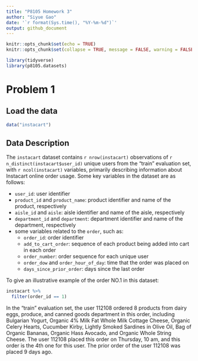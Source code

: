 ```yaml
---
title: "P8105 Homework 3"
author: "Siyue Gao"
date: '`r format(Sys.time(), "%Y-%m-%d")`'
output: github_document
---
```


```r
knitr::opts_chunk$set(echo = TRUE)
knitr::opts_chunk$set(collapse = TRUE, message = FALSE, warning = FALSE)
```

```r
library(tidyverse)
library(p8105.datasets)
```


# Problem 1

## Load the data

```r
data("instacart")
```

## Data Description

The `instacart` dataset contains `r nrow(instacart)` observations of `r n_distinct(instacart$user_id)` unique users from the "train" evaluation set, with `r ncol(instacart)` variables, primarily describing information about Instacart online order usage. Some key variables in the dataset are as follows:

*   `user_id`: user identifier
*   `product_id` and `product_name`: product identifier and name of the product, respectively
*   `aisle_id` and `aisle`: aisle identifier and name of the aisle, respectively
*   `department_id` and `department`: department identifier and name of the department, respectively
*   some variables related to the `order`, such as:
    *   `order_id`: order identifier
    *   `add_to_cart_order`: sequence of each product being added into cart in each order
    *   `order_number`: order sequence for each unique user
    *   `order_dow` and `order_hour_of_day`: time that the order was placed on
    *   `days_since_prior_order`: days since the last order

To give an illustrative example of the order NO.1 in this dataset:

```r
instacart %>% 
  filter(order_id == 1)
```

In the "train" evaluation set, the user 112108 ordered 8 products from dairy eggs, produce, and canned goods department in this order, including Bulgarian Yogurt, Organic 4% Milk Fat Whole Milk Cottage Cheese, Organic Celery Hearts, Cucumber Kirby, Lightly Smoked Sardines in Olive Oil, Bag of Organic Bananas, Organic Hass Avocado, and Organic Whole String Cheese. The user 112108 placed this order on Thursday, 10 am, and this order is the 4th one for this user. The prior order of the user 112108 was placed 9 days ago.
